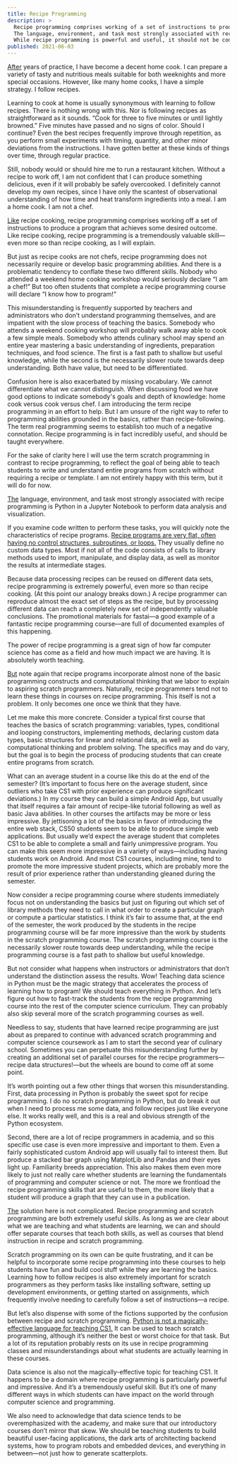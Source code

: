 ```yaml
---
title: Recipe Programming
description: >
  Recipe programming comprises working of a set of instructions to produce a program that achieves some desired outcome.
  The language, environment, and task most strongly associated with recipe programming is Python in a Jupyter Notebook to perform data analysis and visualization.
  While recipe programming is powerful and useful, it should not be confused with scratch programming, particularly when teaching CS1.
published: 2021-06-03
---
```


[After](-) years of practice, I have become a decent home cook. I can prepare a variety of tasty and nutritious meals suitable for both weeknights and more special occasions. However, like many home cooks, I have a simple strategy. I follow recipes.

Learning to cook at home is usually synonymous with learning to follow recipes. There is nothing wrong with this. Nor is following recipes as straightforward as it sounds. “Cook for three to five minutes or until lightly browned.” Five minutes have passed and no signs of color. Should I continue? Even the best recipes frequently improve through repetition, as you perform small experiments with timing, quantity, and other minor deviations from the instructions. I have gotten better at these kinds of things over time, through regular practice.

Still, nobody would or should hire me to run a restaurant kitchen. Without a recipe to work off, I am not confident that I can produce something delicious, even if it will probably be safely overcooked. I definitely cannot develop my own recipes, since I have only the scantest of observational understanding of how time and heat transform ingredients into a meal. I am a home cook. I am not a chef.

[Like](-) recipe cooking, recipe programming comprises working off a set of instructions to produce a program that achieves some desired outcome. Like recipe cooking, recipe programming is a tremendously valuable skill—even more so than recipe cooking, as I will explain.

But just as recipe cooks are not chefs, recipe programming does not necessarily require or develop basic programming abilities. And there is a problematic tendency to conflate these two different skills. Nobody who attended a weekend home cooking workshop would seriously declare “I am a chef!” But too often students that complete a recipe programming course will declare “I know how to program!”

This misunderstanding is frequently supported by teachers and administrators who don’t understand programming themselves, and are impatient with the slow process of teaching the basics. Somebody who attends a weekend cooking workshop will probably walk away able to cook a few simple meals. Somebody who attends culinary school may spend an entire year mastering a basic understanding of ingredients, preparation techniques, and food science. The first is a fast path to shallow but useful knowledge, while the second is the necessarily slower route towards deep understanding. Both have value, but need to be differentiated.

Confusion here is also exacerbated by missing vocabulary. We cannot differentiate what we cannot distinguish. When discussing food we have good options to indicate somebody's goals and depth of knowledge: home cook versus cook versus chef. I am introducing the term recipe programming in an effort to help. But I am unsure of the right way to refer to programming abilities grounded in the basics, rather than recipe-following. The term real programming seems to establish too much of a negative connotation. Recipe programming is in fact incredibly useful, and should be taught everywhere.

For the sake of clarity here I will use the term scratch programming in contrast to recipe programming, to reflect the goal of being able to teach students to write and understand entire programs from scratch without requiring a recipe or template. I am not entirely happy with this term, but it will do for now.

[The](-) language, environment, and task most strongly associated with recipe programming is Python in a Jupyter Notebook to perform data analysis and visualization.

If you examine code written to perform these tasks, you will quickly note the characteristics of recipe programs. [Recipe programs are very flat, often having no control structures, subroutines, or loops.](+) They usually define no custom data types. Most if not all of the code consists of calls to library methods used to import, manipulate, and display data, as well as monitor the results at intermediate stages.

Because data processing recipes can be reused on different data sets, recipe programming is extremely powerful, even more so than recipe cooking. (At this point our analogy breaks down.) A recipe programmer can reproduce almost the exact set of steps as the recipe, but by processing different data can reach a completely new set of independently valuable conclusions. The promotional materials for fastai—a good example of a fantastic recipe programming course—are full of documented examples of this happening.

The power of recipe programming is a great sign of how far computer science has come as a field and how much impact we are having. It is absolutely worth teaching.

[But](-) note again that recipe programs incorporate almost none of the basic programming constructs and computational thinking that we labor to explain to aspiring scratch programmers. Naturally, recipe programmers tend not to learn these things in courses on recipe programming. This itself is not a problem. It only becomes one once we think that they have.

Let me make this more concrete. Consider a typical first course that teaches the basics of scratch programming: variables, types, conditional and looping constructors, implementing methods, declaring custom data types, basic structures for linear and relational data, as well as computational thinking and problem solving. The specifics may and do vary, but the goal is to begin the process of producing students that can create entire programs from scratch.

What can an average student in a course like this do at the end of the semester? (It’s important to focus here on the average student, since outliers who take CS1 with prior experience can produce significant deviations.) In my course they can build a simple Android App, but usually that itself requires a fair amount of recipe-like tutorial following as well as basic Java abilities. In other courses the artifacts may be more or less impressive. By jettisoning a lot of the basics in favor of introducing the entire web stack, CS50 students seem to be able to produce simple web applications. But usually we’d expect the average student that completes CS1 to be able to complete a small and fairly unimpressive program. You can make this seem more impressive in a variety of ways—including having students work on Android. And most CS1 courses, including mine, tend to promote the more impressive student projects, which are probably more the result of prior experience rather than understanding gleaned during the semester.

Now consider a recipe programming course where students immediately focus not on understanding the basics but just on figuring out which set of library methods they need to call in what order to create a particular graph or compute a particular statistics. I think it’s fair to assume that, at the end of the semester, the work produced by the students in the recipe programming course will be far more impressive than the work by students in the scratch programming course. The scratch programming course is the necessarily slower route towards deep understanding, while the recipe programming course is a fast path to shallow but useful knowledge.

But not consider what happens when instructors or administrators that don’t understand the distinction assess the results. Wow! Teaching data science in Python must be the magic strategy that accelerates the process of learning how to program! We should teach everything in Python. And let’s figure out how to fast-track the students from the recipe programming course into the rest of the computer science curriculum. They can probably also skip several more of the scratch programming courses as well.

Needless to say, students that have learned recipe programming are just about as prepared to continue with advanced scratch programming and computer science coursework as I am to start the second year of culinary school. Sometimes you can perpetuate this misunderstanding further by creating an additional set of parallel courses for the recipe programmers—recipe data structures!—but the wheels are bound to come off at some point.

It’s worth pointing out a few other things that worsen this misunderstanding. First, data processing in Python is probably the sweet spot for recipe programming. I do no scratch programming in Python, but do break it out when I need to process me some data, and follow recipes just like everyone else. It works really well, and this is a real and obvious strength of the Python ecosystem.

Second, there are a lot of recipe programmers in academia, and so this specific use case is even more impressive and important to them. Even a fairly sophisticated custom Android app will usually fail to interest them. But produce a stacked bar graph using MatplotLib and Pandas and their eyes light up. Familiarity breeds appreciation. This also makes them even more likely to just not really care whether students are learning the fundamentals of programming and computer science or not. The more we frontload the recipe programming skills that are useful to them, the more likely that a student will produce a graph that they can use in a publication.

[The](-) solution here is not complicated. Recipe programming and scratch programming are both extremely useful skills. As long as we are clear about what we are teaching and what students are learning, we can and should offer separate courses that teach both skills, as well as courses that blend instruction in recipe and scratch programming.

Scratch programming on its own can be quite frustrating, and it can be helpful to incorporate some recipe programming into these courses to help students have fun and build cool stuff while they are learning the basics. Learning how to follow recipes is also extremely important for scratch programmers as they perform tasks like installing software, setting up development environments, or getting started on assignments, which frequently involve needing to carefully follow a set of instructions—a recipe.

But let’s also dispense with some of the fictions supported by the confusion between recipe and scratch programming. [Python is not a magically-effective language for teaching CS1.](+) It can be used to teach scratch programming, although it’s neither the best or worst choice for that task. But a lot of its reputation probably rests on its use in recipe programming classes and misunderstandings about what students are actually learning in these courses.

Data science is also not the magically-effective topic for teaching CS1. It happens to be a domain where recipe programming is particularly powerful and impressive. And it’s a tremendously useful skill. But it’s one of many different ways in which students can have impact on the world through computer science and programming.

We also need to acknowledge that data science tends to be overemphasized with the academy, and make sure that our introductory courses don’t mirror that skew. We should be teaching students to build beautiful user-facing applications, the dark arts of architecting backend systems, how to program robots and embedded devices, and everything in between—not just how to generate scatterplots.
